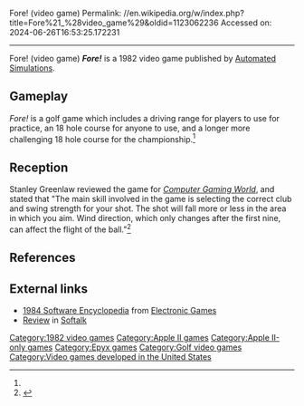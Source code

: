Fore! (video game)
Permalink: //en.wikipedia.org/w/index.php?title=Fore%21_%28video_game%29&oldid=1123062236
Accessed on: 2024-06-26T16:53:25.172231



------
Fore! (video game)
{{Short description|1982 sports video game}}
{{Infobox video game
| collapsible = 
| state = 
| italic title = 
| title = Fore!
| image = 
| alt = 
| caption = 
| developer = 
| publisher = [[Automated Simulations]]
| series = 
| engine = 
| platforms = [[Apple II]]
| released = 1982
| genre = Sports
| modes = 
}}
'''''Fore!''''' is a 1982 video game published by [[Automated Simulations]].

==Gameplay==
''Fore!'' is a golf game which includes a driving range for players to use for practice, an 18 hole course for anyone to use, and a longer more challenging 18 hole course for the championship.<ref name="CGW11"/>

==Reception==
Stanley Greenlaw reviewed the game for ''[[Computer Gaming World]]'', and stated that "The main skill involved in the game is selecting the correct club and swing strength for your shot. The shot will fall more or less in the area in which you aim. Wind direction, which only changes after the first nine, can affect the flight of the ball."<ref name="CGW11">{{cite magazine |last=Greenlaw |first=Stanley |title=Computer Golf! |magazine=Computer Gaming World |date=Jul–Aug 1983 |volume=1 |issue=11 |pages=29–30}}</ref>

==References==
{{Reflist}}

==External links==
*[https://archive.org/stream/RetroGameMagazineOneShots/1984%20Software%20Encyclopedia%20%281983%29%20Over%20900%20Descriptions%20and%20Ratings#page/n17/mode/2up 1984 Software Encyclopedia] from [[Electronic Games]]
*[https://archive.org/details/softalkv2n11jul1982/page/126/mode/2up Review] in [[Softalk]]

[[Category:1982 video games]]
[[Category:Apple II games]]
[[Category:Apple II-only games]]
[[Category:Epyx games]]
[[Category:Golf video games]]
[[Category:Video games developed in the United States]]